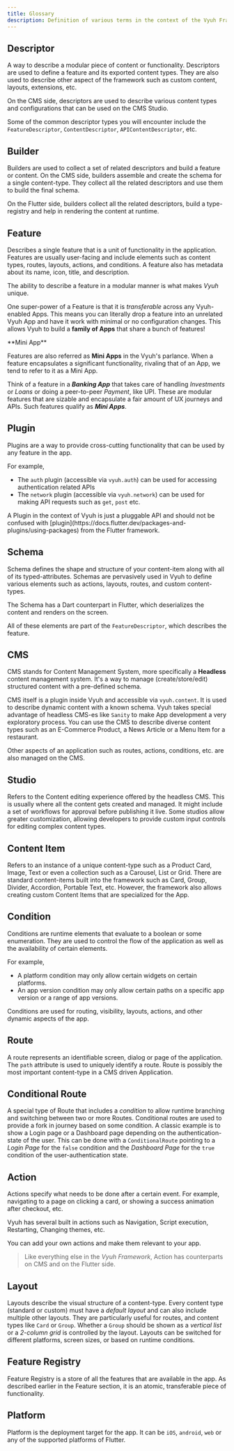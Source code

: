 ```yaml
---
title: Glossary
description: Definition of various terms in the context of the Vyuh Framework
---
```



## Descriptor

A way to describe a modular piece of content or functionality. Descriptors are
used to define a feature and its exported content types. They are also used to
describe other aspect of the framework such as custom content, layouts,
extensions, etc.

On the CMS side, descriptors are used to describe various content types and
configurations that can be used on the CMS Studio.

Some of the common descriptor types you will encounter include the
`FeatureDescriptor`, `ContentDescriptor`, `APIContentDescriptor`, etc.

## Builder

Builders are used to collect a set of related descriptors and build a feature or
content. On the CMS side, builders assemble and create the schema for a single
content-type. They collect all the related descriptors and use them to build the
final schema.

On the Flutter side, builders collect all the related descriptors, build a
type-registry and help in rendering the content at runtime.

## Feature

Describes a single feature that is a unit of functionality in the application.
Features are usually user-facing and include elements such as content types,
routes, layouts, actions, and conditions. A feature also has metadata about its
name, icon, title, and description.

The ability to describe a feature in a modular manner is what makes _Vyuh_
unique.

One super-power of a Feature is that it is _transferable_ across any
Vyuh-enabled Apps. This means you can literally drop a feature into an unrelated
Vyuh App and have it work with minimal or no configuration changes. This allows
Vyuh to build a **family of Apps** that share a bunch of features!

<Aside>
 **Mini App**

Features are also referred as **Mini Apps** in the Vyuh's parlance. When a
feature encapsulates a significant functionality, rivaling that of an App, we
tend to refer to it as a Mini App.

Think of a feature in a _**Banking App**_ that takes care of handling
_Investments_ or _Loans_ or doing a peer-to-peer _Payment_, like UPI. These are
modular features that are sizable and encapsulate a fair amount of UX journeys
and APIs. Such features qualify as _**Mini Apps**_.

</Aside>

## Plugin

Plugins are a way to provide cross-cutting functionality that can be used by any
feature in the app.

For example,

- The `auth` plugin (accessible via `vyuh.auth`) can be used for accessing
  authentication related APIs
- The `network` plugin (accessible via `vyuh.network`) can be used for making
  API requests such as `get`, `post` etc.

<Aside>
  A Plugin in the context of Vyuh is just a pluggable API and should not be
  confused with
  [plugin](https://docs.flutter.dev/packages-and-plugins/using-packages) from
  the Flutter framework.
</Aside>

## Schema

Schema defines the shape and structure of your content-item along with all of
its typed-attributes. Schemas are pervasively used in Vyuh to define various
elements such as actions, layouts, routes, and custom content-types.

The Schema has a Dart counterpart in Flutter, which deserializes the content and
renders on the screen.

All of these elements are part of the `FeatureDescriptor`, which describes the
feature.

## CMS

CMS stands for Content Management System, more specifically a **Headless**
content management system. It's a way to manage (create/store/edit) structured
content with a pre-defined schema.

CMS itself is a plugin inside Vyuh and accessible via `vyuh.content`. It is used
to describe dynamic content with a known schema. Vyuh takes special advantage of
headless CMS-es like `Sanity` to make App development a very exploratory
process. You can use the CMS to describe diverse content types such as an
E-Commerce Product, a News Article or a Menu Item for a restaurant.

Other aspects of an application such as routes, actions, conditions, etc. are
also managed on the CMS.

## Studio

Refers to the Content editing experience offered by the headless CMS. This is
usually where all the content gets created and managed. It might include a set
of workflows for approval before publishing it live. Some studios allow greater
customization, allowing developers to provide custom input controls for editing
complex content types.

## Content Item

Refers to an instance of a unique content-type such as a Product Card, Image,
Text or even a collection such as a Carousel, List or Grid. There are standard
content-items built into the framework such as Card, Group, Divider, Accordion,
Portable Text, etc. However, the framework also allows creating custom Content
Items that are specialized for the App.

## Condition

Conditions are runtime elements that evaluate to a boolean or some enumeration.
They are used to control the flow of the application as well as the availability
of certain elements.

For example,

- A platform condition may only allow certain widgets on certain platforms.
- An app version condition may only allow certain paths on a specific app
  version or a range of app versions.

Conditions are used for routing, visibility, layouts, actions, and other dynamic
aspects of the app.

## Route

A route represents an identifiable screen, dialog or page of the application.
The `path` attribute is used to uniquely identify a route. Route is possibly the
most important content-type in a CMS driven Application.

## Conditional Route

A special type of Route that includes a _condition_ to allow runtime branching
and switching between two or more Routes. Conditional routes are used to provide
a fork in journey based on some condition. A classic example is to show a Login
page or a Dashboard page depending on the authentication-state of the user. This
can be done with a `ConditionalRoute` pointing to a _Login Page_ for the `false`
condition and the _Dashboard Page_ for the `true` condition of the
user-authentication state.

## Action

Actions specify what needs to be done after a certain event. For example,
navigating to a page on clicking a card, or showing a success animation after
checkout, etc.

Vyuh has several built in actions such as Navigation, Script execution,
Restarting, Changing themes, etc.

You can add your own actions and make them relevant to your app.

> Like everything else in the _Vyuh Framework_, Action has counterparts on CMS
> and on the Flutter side.

## Layout

Layouts describe the visual structure of a content-type. Every content type
(standard or custom) must have a _default layout_ and can also include multiple
other layouts. They are particularly useful for routes, and content types like
`Card` or `Group`. Whether a `Group` should be shown as a _vertical list_ or a
_2-column grid_ is controlled by the layout. Layouts can be switched for
different platforms, screen sizes, or based on runtime conditions.

## Feature Registry

Feature Registry is a store of all the features that are available in the app.
As described earlier in the Feature section, it is an atomic, transferable piece
of functionality.

## Platform

Platform is the deployment target for the app. It can be `iOS`, `android`, `web`
or any of the supported platforms of Flutter.
